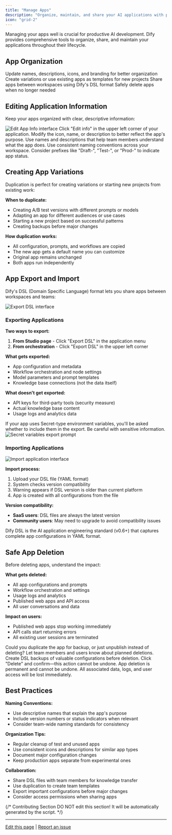 ```yaml
---
title: "Manage Apps"
description: "Organize, maintain, and share your AI applications with powerful management tools and best practices"
icon: "grid-2"
---
```


Managing your apps well is crucial for productive AI development. Dify provides comprehensive tools to organize, share, and maintain your applications throughout their lifecycle.

## App Organization

<CardGroup cols={2}>
  <Card title="Edit & Customize" icon="edit">
    Update names, descriptions, icons, and branding for better organization
  </Card>
  <Card title="Duplicate & Template" icon="copy">
    Create variations or use existing apps as templates for new projects
  </Card>
  <Card title="Import & Export" icon="arrows-exchange">
    Share apps between workspaces using Dify's DSL format
  </Card>
  <Card title="Lifecycle Management" icon="recycle">
    Safely delete apps when no longer needed
  </Card>
</CardGroup>

## Editing Application Information

Keep your apps organized with clear, descriptive information:

<Frame>
  <img src="https://assets-docs.dify.ai/dify-enterprise-mintlify/en/guides/management/63a449e9a8ae337b9c067165d1674a45.png" alt="Edit App Info interface" />
</Frame>

<Steps>
  <Step title="Access app settings">
    Click "Edit info" in the upper left corner of your application.
  </Step>
  
  <Step title="Update details">
    Modify the icon, name, or description to better reflect the app's purpose.
  </Step>
  
  <Step title="Consider your team">
    Use names and descriptions that help team members understand what the app does.
  </Step>
</Steps>

<Tip>
Use consistent naming conventions across your workspace. Consider prefixes like "Draft-", "Test-", or "Prod-" to indicate app status.
</Tip>

## Creating App Variations

Duplication is perfect for creating variations or starting new projects from existing work:

**When to duplicate:**
- Creating A/B test versions with different prompts or models
- Adapting an app for different audiences or use cases  
- Starting a new project based on successful patterns
- Creating backups before major changes

**How duplication works:**
- All configuration, prompts, and workflows are copied
- The new app gets a default name you can customize
- Original app remains unchanged
- Both apps run independently

## App Export and Import

Dify's DSL (Domain Specific Language) format lets you share apps between workspaces and teams:

<Frame>
  <img src="https://assets-docs.dify.ai/dify-enterprise-mintlify/en/guides/management/544c18d770e230db93d6756bba98d8a7.png" alt="Export DSL interface" />
</Frame>

### Exporting Applications

**Two ways to export:**
1. **From Studio page** - Click "Export DSL" in the application menu
2. **From orchestration** - Click "Export DSL" in the upper left corner

**What gets exported:**
- App configuration and metadata
- Workflow orchestration and node settings
- Model parameters and prompt templates
- Knowledge base connections (not the data itself)

**What doesn't get exported:**
- API keys for third-party tools (security measure)
- Actual knowledge base content
- Usage logs and analytics data

<Warning>
If your app uses Secret-type environment variables, you'll be asked whether to include them in the export. Be careful with sensitive information.
</Warning>

<Frame>
  <img src="https://assets-docs.dify.ai/dify-enterprise-mintlify/en/guides/management/25ce002ef7f0392fc6b3b6975ae137ec.png" alt="Secret variables export prompt" />
</Frame>

### Importing Applications

<Frame>
  <img src="https://assets-docs.dify.ai/2024/11/487d2c1cc8b86666feb35ea8a346c053.png" alt="Import application interface" />
</Frame>

**Import process:**
1. Upload your DSL file (YAML format)
2. System checks version compatibility
3. Warning appears if DSL version is older than current platform
4. App is created with all configurations from the file

**Version compatibility:**
- **SaaS users**: DSL files are always the latest version
- **Community users**: May need to upgrade to avoid compatibility issues

<Info>
Dify DSL is the AI application engineering standard (v0.6+) that captures complete app configurations in YAML format.
</Info>

## Safe App Deletion

Before deleting apps, understand the impact:

**What gets deleted:**
- All app configurations and prompts
- Workflow orchestration and settings  
- Usage logs and analytics
- Published web apps and API access
- All user conversations and data

**Impact on users:**
- Published web apps stop working immediately
- API calls start returning errors
- All existing user sessions are terminated

<Steps>
  <Step title="Consider alternatives">
    Could you duplicate the app for backup, or just unpublish instead of deleting?
  </Step>
  
  <Step title="Notify stakeholders">
    Let team members and users know about planned deletions.
  </Step>
  
  <Step title="Export if needed">
    Create DSL backups of valuable configurations before deletion.
  </Step>
  
  <Step title="Confirm deletion">
    Click "Delete" and confirm—this action cannot be undone.
  </Step>
</Steps>

<Warning>
App deletion is permanent and cannot be undone. All associated data, logs, and user access will be lost immediately.
</Warning>

## Best Practices

**Naming Conventions:**
- Use descriptive names that explain the app's purpose
- Include version numbers or status indicators when relevant
- Consider team-wide naming standards for consistency

**Organization Tips:**
- Regular cleanup of test and unused apps
- Use consistent icons and descriptions for similar app types
- Document major configuration changes
- Keep production apps separate from experimental ones

**Collaboration:**
- Share DSL files with team members for knowledge transfer
- Use duplication to create team templates
- Export important configurations before major changes
- Consider access permissions when sharing apps

{/*
Contributing Section
DO NOT edit this section!
It will be automatically generated by the script.
*/}

---

[Edit this page](https://github.com/langgenius/dify-docs/edit/main/en/guides/management/app-management.mdx) | [Report an issue](https://github.com/langgenius/dify-docs/issues/new?template=docs.yml)

